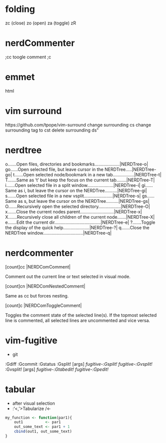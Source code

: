 # folding

zc (close)
zo (open)
za (toggle)
zR

# nerdCommenter
;cc
 toogle comment
;c<barra>

# emmet
html

# vim surround
https://github.com/tpope/vim-surround
change surrounding
cs<current><new>
change surrounding tag to 
cst<new>
delete surrounding
ds"

# nerdtree

o.......Open files, directories and bookmarks....................|NERDTree-o|
go......Open selected file, but leave cursor in the NERDTree.....|NERDTree-go|
t.......Open selected node/bookmark in a new tab.................|NERDTree-t|
T.......Same as 't' but keep the focus on the current tab........|NERDTree-T|
i.......Open selected file in a split window.....................|NERDTree-i|
gi......Same as i, but leave the cursor on the NERDTree..........|NERDTree-gi|
s.......Open selected file in a new vsplit.......................|NERDTree-s|
gs......Same as s, but leave the cursor on the NERDTree..........|NERDTree-gs|
O.......Recursively open the selected directory..................|NERDTree-O|
x.......Close the current nodes parent...........................|NERDTree-x|
X.......Recursively close all children of the current node.......|NERDTree-X|
e.......Edit the current dir.....................................|NERDTree-e|
?.......Toggle the display of the quick help.....................|NERDTree-?|
q.......Close the NERDTree window................................|NERDTree-q|


# nerdcommenter

[count]<leader>cc |NERDComComment|

Comment out the current line or text selected in visual mode.

[count]<leader>cn |NERDComNestedComment|

Same as cc but forces nesting.

[count]<leader>c<space> |NERDComToggleComment|

Toggles the comment state of the selected line(s). If the topmost selected line is commented, all selected lines are uncommented and vice versa.

# vim-fugitive
- git

:Gdiff
:Gcommit
:Gstatus
:Gsplit! [args]                 *fugitive-:Gsplit!* *fugitive-:Gvsplit!*
:Gvsplit! [args]                *fugitive-:Gtabedit!* *fugitive-:Gpedit!*

# tabular
- after visual selection 
- :'<,'>Tabularize /<-  
```r
my_function <- function(par1){
	out1          <- par1
	out_some_text <- par1 + 1
	cbind(out1, out_some_text)
}

```




